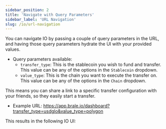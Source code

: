 ```yaml
---
sidebar_position: 2
title: 'Navigate with Query Parameters'
sidebar_label: 'URL Navigation'
slug: /io/url-navigation
---
```


<p class="intro-subheading">
  You can navigate IO by passing a couple of query parameters in the URL, and having those query
  parameters hydrate the UI with your provided values.
</p>

- Query parameters available:
  - `transfer_type`: This is the stablecoin you wish to fund and transfer. This value can
    be any of the options in the `Stablecoin` dropdown.
  - `value_type`: This is the chain you want to execute the transfer on. This
    value can be any of the options in the `Chain` dropdown.

This means you can share a link to a specific transfer configuration with your friends, so
they easily start a transfer.

- Example URL: https://app.brale.io/dashboard?transfer_type=usdglo&value_type=polygon

This results in the following IO UI:

<InlineImage srcDark="/img/io/url-navigation.png" alt="URL Navigation" />
